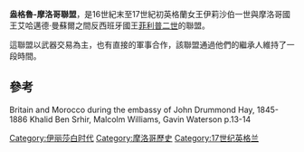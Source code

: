 '''盎格魯-摩洛哥聯盟'''，是16世紀末至17世紀初英格蘭女王伊莉沙伯一世與摩洛哥國王艾哈邁德·曼蘇爾之間反西班牙國王[[菲利普二世|菲利普二世]]的聯盟。

這聯盟以武器交易為主，也有直接的軍事合作，該聯盟通過他們的繼承人維持了一段時間。

==參考==
Britain and Morocco during the embassy of John Drummond Hay, 1845-1886 Khalid Ben Srhir, Malcolm Williams, Gavin Waterson p.13-14 

[[Category:伊丽莎白时代|Category:伊丽莎白时代]]
[[Category:摩洛哥歷史|Category:摩洛哥歷史]]
[[Category:17世纪英格兰|Category:17世纪英格兰]]